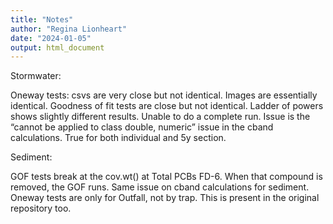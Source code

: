 ---
title: "Notes"
author: "Regina Lionheart"
date: "2024-01-05"
output: html_document
---

Stormwater:

Oneway tests: csvs are very close but not identical. Images are essentially identical.
Goodness of fit tests are close but not identical. Ladder of powers shows slightly different results.
Unable to do a complete run. Issue is the "cannot be applied to class double, numeric" issue in the cband calculations. True for both individual and 5y section.


Sediment:

GOF tests break at the cov.wt() at Total PCBs FD-6. When that compound is removed, the GOF runs.
Same issue on cband calculations for sediment. 
Oneway tests are only for Outfall, not by trap. This is present in the original repository too.